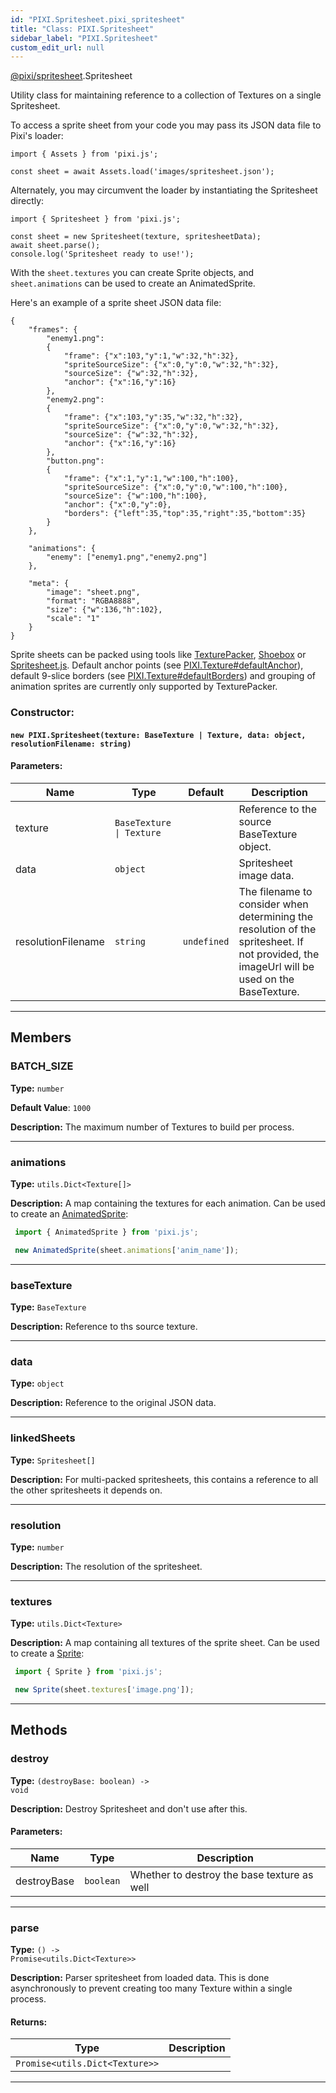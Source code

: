 ```yaml
---
id: "PIXI.Spritesheet.pixi_spritesheet"
title: "Class: PIXI.Spritesheet"
sidebar_label: "PIXI.Spritesheet"
custom_edit_url: null
---
```



<div class="package-name">

[@pixi/spritesheet](../modules/pixi_spritesheet).Spritesheet

</div>


Utility class for maintaining reference to a collection of Textures on a single Spritesheet.

To access a sprite sheet from your code you may pass its JSON data file to Pixi's loader&#58;

```
import { Assets } from 'pixi.js';

const sheet = await Assets.load('images/spritesheet.json');

```

Alternately, you may circumvent the loader by instantiating the Spritesheet directly&#58;

```
import { Spritesheet } from 'pixi.js';

const sheet = new Spritesheet(texture, spritesheetData);
await sheet.parse();
console.log('Spritesheet ready to use!');

```

With the `sheet.textures` you can create Sprite objects, and `sheet.animations` can be used to create an AnimatedSprite.

Here's an example of a sprite sheet JSON data file&#58;

```
{
    "frames": {
        "enemy1.png":
        {
            "frame": {"x":103,"y":1,"w":32,"h":32},
            "spriteSourceSize": {"x":0,"y":0,"w":32,"h":32},
            "sourceSize": {"w":32,"h":32},
            "anchor": {"x":16,"y":16}
        },
        "enemy2.png":
        {
            "frame": {"x":103,"y":35,"w":32,"h":32},
            "spriteSourceSize": {"x":0,"y":0,"w":32,"h":32},
            "sourceSize": {"w":32,"h":32},
            "anchor": {"x":16,"y":16}
        },
        "button.png":
        {
            "frame": {"x":1,"y":1,"w":100,"h":100},
            "spriteSourceSize": {"x":0,"y":0,"w":100,"h":100},
            "sourceSize": {"w":100,"h":100},
            "anchor": {"x":0,"y":0},
            "borders": {"left":35,"top":35,"right":35,"bottom":35}
        }
    },

    "animations": {
        "enemy": ["enemy1.png","enemy2.png"]
    },

    "meta": {
        "image": "sheet.png",
        "format": "RGBA8888",
        "size": {"w":136,"h":102},
        "scale": "1"
    }
}

```

Sprite sheets can be packed using tools like [TexturePacker](https&#58;//codeandweb.com/texturepacker), [Shoebox](https&#58;//renderhjs.net/shoebox/) or [Spritesheet.js](https&#58;//github.com/krzysztof-o/spritesheet.js). Default anchor points (see [PIXI.Texture#defaultAnchor](../classes/PIXI.Texture.pixi_core#defaultAnchor)), default 9-slice borders (see [PIXI.Texture#defaultBorders](../classes/PIXI.Texture.pixi_core#defaultBorders)) and grouping of animation sprites are currently only supported by TexturePacker.



        

<article>

### Constructor:
<h4><code>new PIXI.Spritesheet(texture&#58; BaseTexture &#124; Texture, data&#58; object, resolutionFilename&#58; string) </code></h4>

#### Parameters:
| Name               | Type                                    | Default                | Description                                                                                                                                 |
| ------------------ | --------------------------------------- | ---------------------- | ------------------------------------------------------------------------------------------------------------------------------------------- |
| texture            | <code>BaseTexture &#124; Texture</code> | <code></code>          | Reference to the source BaseTexture object.                                                                                                 |
| data               | <code>object</code>                     | <code></code>          | Spritesheet image data.                                                                                                                     |
| resolutionFilename | <code>string</code>                     | <code>undefined</code> | The filename to consider when determining the resolution of the spritesheet. If not provided, the imageUrl will be used on the BaseTexture. |

</article>

---------------------------------------




## Members
<article>

### BATCH_SIZE 
**Type:** <code>number</code>

**Default Value**: <code>1000</code>

**Description:** The maximum number of Textures to build per process.

</article>


---------------------------------------

<article>

### animations 
**Type:** <code>utils.Dict&#60;Texture[]&#62;</code>

**Description:** A map containing the textures for each animation. Can be used to create an [AnimatedSprite](../classes/PIXI.AnimatedSprite.pixi_sprite_animated)&#58;


```js
 import { AnimatedSprite } from 'pixi.js';

 new AnimatedSprite(sheet.animations['anim_name']);
```
      

</article>


---------------------------------------

<article>

### baseTexture 
**Type:** <code>BaseTexture</code>

**Description:** Reference to ths source texture.

</article>


---------------------------------------

<article>

### data 
**Type:** <code>object</code>

**Description:** Reference to the original JSON data.

</article>


---------------------------------------

<article>

### linkedSheets 
**Type:** <code>Spritesheet[]</code>

**Description:** For multi-packed spritesheets, this contains a reference to all the other spritesheets it depends on.

</article>


---------------------------------------

<article>

### resolution 
**Type:** <code>number</code>

**Description:** The resolution of the spritesheet.

</article>


---------------------------------------

<article>

### textures 
**Type:** <code>utils.Dict&#60;Texture&#62;</code>

**Description:** A map containing all textures of the sprite sheet. Can be used to create a [Sprite](../classes/PIXI.Sprite.pixi_sprite)&#58;


```js
 import { Sprite } from 'pixi.js';

 new Sprite(sheet.textures['image.png']);
```
      

</article>


---------------------------------------


## Methods
<article>

### destroy 
**Type:** <code>(destroyBase&#58; boolean) -&#62; void</code>

**Description:** Destroy Spritesheet and don't use after this.

#### Parameters:
| Name        | Type                 | Description                                 |
| ----------- | -------------------- | ------------------------------------------- |
| destroyBase | <code>boolean</code> | Whether to destroy the base texture as well |
</article>


---------------------------------------

<article>

### parse 
**Type:** <code>() -&#62; Promise&#60;utils.Dict&#60;Texture&#62;&#62;</code>

**Description:** Parser spritesheet from loaded data. This is done asynchronously to prevent creating too many Texture within a single process.

#### Returns:
| Type                                                      | Description |
| --------------------------------------------------------- | ----------- |
| <code>Promise&#60;utils.Dict&#60;Texture&#62;&#62;</code> |             |
</article>


---------------------------------------


    